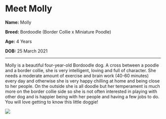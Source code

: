 # Meet Molly {.unnumbered}

**Name:**    Molly

**Breed:**   Bordoodle (Border Collie x Miniature Poodle)

**Age:**     4 Years

**DOB:**     25 March 2021

***

::: {class="bio"}
Molly is a beautiful four-year-old Bordoodle dog. A cross between a poodle and a border collie, she is very intelligent, loving and full of character. She needs a moderate amount of exercise and brain work (40-60 minutes) every day and otherwise she is very happy chilling at home and being close to her people. On the outside she is all doodle but her temperament is much more on the border collie side so she is not often interested in playing with other dog and is happier being with her people and having a few jobs to do. You will love getting to know this little doggie! 
:::

![](images/molly-beach.png)
